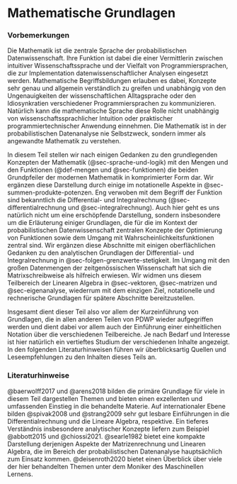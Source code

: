 # Mathematische Grundlagen
\normalsize
### Vorbemerkungen {-}


Die Mathematik ist die zentrale Sprache der probabilistischen Datenwissenschaft.
Ihre Funktion ist dabei die einer Vermittlerin zwischen intuitiver 
Wissenschaftssprache und der Vielfalt von Programmiersprachen, die zur Implementation 
datenwissenschaftlicher Analysen eingesetzt werden. Mathematische Begriffsbildungen 
erlauben es dabei, Konzepte sehr genau und allgemein verständlich zu greifen und 
unabhängig von den Ungenauigkeiten der wissenschaftlichen Alltagsprache oder 
den Idiosynkratien verschiedener Programmiersprachen zu kommunizieren. 
Natürlich kann die mathematische Sprache diese Rolle nicht unabhängig von 
wissenschaftssprachlicher Intuition oder praktischer programmiertechnischer 
Anwendung einnehmen. Die Mathematik ist in der probabilistischen Datenanalyse 
nie Selbstzweck, sondern immer als angewandte Mathematik zu verstehen.

In diesem Teil stellen wir nach einigen Gedanken zu den grundlegenden Konzepten
der Mathematik (@sec-sprache-und-logik) mit den Mengen und den Funktionen 
(@def-mengen und @sec-funktionen) die beiden Grundpfeiler der modernen Mathematik 
in komprimierter Form dar. Wir ergänzen diese Darstellung durch einige im notationelle
Aspekte in @sec-summen-produkte-potenzen. Eng verwoben mit dem Begriff der
Funktion sind bekanntlich die Differential- und Integralrechnung (@sec-differentialrechnung
und @sec-integralrechnung). Auch hier geht es uns natürlich nicht um eine 
erschöpfende Darstellung, sondern insbesondere um die Erläuterung einiger Grundlagen, 
die für die im Kontext der probabilistischen Datenwissenschaft zentralen Konzepte der
Optimierung von Funktionen sowie dem Umgang mit Wahrscheinlichkeitsfunktionen 
zentral sind. Wir ergänzen diese Abschnitte mit einigen oberflächlichen Gedanken 
zu den analytischen Grundlagen der Differential- und Integralrechnung in 
@sec-folgen-grenzwerte-stetigkeit. Im Umgang mit den großen Datenmengen der
zeitgenössischen Wissenschaft hat sich die Matrixschreibweise als hilfreich 
erwiesen. Wir widmen uns diesem Teilbereich der Linearen Algebra in @sec-vektoren,
@sec-matrizen und @sec-eigenanalyse, wiederrum mit dem einzigen Ziel, notationelle
und rechnerische Grundlagen für spätere Abschnitte bereitzustellen.

Insgesamt dient dieser Teil also vor allem der Kurzeinführung von Grundlagen,
die in allen anderen Teilen von PDWP wieder aufgegriffen werden und dient dabei
vor allem auch der Einführung einer einheitlichen Notation über die verschiedenen
Teilbereiche. Je nach Bedarf und Interesse ist hier natürlich ein
vertieftes Studium der verschiedenen Inhalte angezeigt. In den folgenden Literaturhinweisen
führen wir überblicksartig Quellen und Leseempfehlungen zu den Inhalten dieses Teils an.  

### Literaturhinweise {-}

@baerwolff2017 und @arens2018 bilden die primäre Grundlage für viele in diesem
Teil dargestellen Themen und bieten einen exzellenten und umfassenden Einstieg 
in die behandelte Materie. Auf internationaler Ebene bilden @spivak2008
und @strang2009 sehr gut lesbare Einführungen in die Differentialrechnung und 
die Lineare Algebra, respektive. Ein tieferes Verständnis insbesondere analytischer Konzepte 
liefern zum Beispiel @abbott2015 und @chiossi2021. @searle1982 bietet eine kompakte
Darstellung derjenigen Aspekte der Matrizenrechnung und Linearen Algebra, die
im Bereich der probabilistischen Datenanalyse hauptsächlich zum Einsatz kommen.
@deisenroth2020 bietet einen Überblick über viele der hier behandelten Themen 
unter dem Moniker des Maschinellen Lernens.







